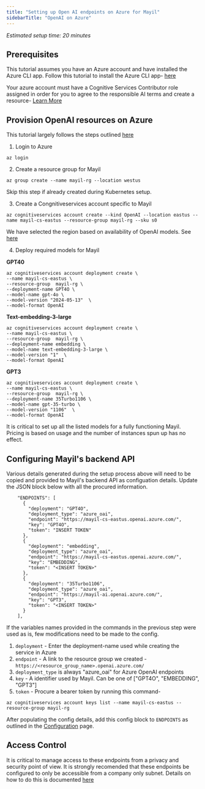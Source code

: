 ```yaml
---
title: "Setting up Open AI endpoints on Azure for Mayil"
sidebarTitle: "OpenAI on Azure"
---
```


*Estimated setup time: 20 minutes*

## Prerequisites

This tutorial assumes you have an Azure account and have installed the Azure CLI app. Follow this tutorial to install the Azure CLI app- [here](https://learn.microsoft.com/en-us/cli/azure/install-azure-cli)

Your azure account must have a Cognitive Services Contributor role assigned in order for you to agree to the responsible AI terms and create a resource- [Learn More](https://learn.microsoft.com/en-us/azure/ai-services/openai/how-to/role-based-access-control)

## Provision OpenAI resources on Azure

This tutorial largely follows the steps outlined [here](https://learn.microsoft.com/en-us/azure/ai-services/openai/how-to/create-resource?pivots=web-portal)

1. Login to Azure

```
az login
```

2. Create a resource group for Mayil

```
az group create --name mayil-rg --location westus
```

Skip this step if already created during Kubernetes setup.

3. Create a Congnitiveservices account specific to Mayil


```
az cognitiveservices account create --kind OpenAI --location eastus --name mayil-cs-eastus --resource-group mayil-rg --sku s0
```

We have selected the region based on availability of OpenAI models. See [here](https://learn.microsoft.com/en-us/azure/ai-services/openai/quotas-limits)

4. Deploy required models for Mayil


**GPT40**

```
az cognitiveservices account deployment create \
--name mayil-cs-eastus \
--resource-group  mayil-rg \
--deployment-name GPT4O \
--model-name gpt-4o \
--model-version "2024-05-13"  \
--model-format OpenAI
```

**Text-embedding-3-large**

```
az cognitiveservices account deployment create \
--name mayil-cs-eastus \
--resource-group  mayil-rg \
--deployment-name embedding \
--model-name text-embedding-3-large \
--model-version "1"  \
--model-format OpenAI
```

**GPT3**

```
az cognitiveservices account deployment create \
--name mayil-cs-eastus \
--resource-group  mayil-rg \
--deployment-name 35Turbo1106 \
--model-name gpt-35-turbo \
--model-version "1106"  \
--model-format OpenAI
```


It is critical to set up all the listed models for a fully functioning Mayil. Pricing is based on usage and the number of instances spun up has no effect.

## Configuring Mayil's backend API

Various details generated during the setup process above will need to be copied and provided to Mayil's backend API as configuation details. Update the JSON block below with all the procured information. 

```
    "ENDPOINTS": [
      {
        "deployment": "GPT4O",
        "deployment_type": "azure_oai",
        "endpoint": "https://mayil-cs-eastus.openai.azure.com/",
        "key": "GPT4O",
        "token": "INSERT TOKEN"
      },
      {
        "deployment": "embedding",
        "deployment_type": "azure_oai",
        "endpoint": "https://mayil-cs-eastus.openai.azure.com/",
        "key": "EMBEDDING",
        "token": "<INSERT TOKEN>"
      },
      {
        "deployment": "35Turbo1106",
        "deployment_type": "azure_oai",
        "endpoint": "https://mayil-ai.openai.azure.com/",
        "key": "GPT3",
        "token": "<INSERT TOKEN>"
      }
    ],
```



If the variables names provided in the commands in the previous step were used as is, few modifications need to be made to the config.

1. `deployment` - Enter the deployment-name used while creating the service in Azure
2. `endpoint` - A link to the resource group we created - `https://<resource_group_name>.openai.azure.com/`
3. `deployment_type` is always "azure_oai" for Azure OpenAI endpoints
4. `key` - A identifier used by Mayil. Can be one of ["GPT4O", "EMBEDDING", "GPT3"]
5.  `token` - Procure a bearer token  by running this command-

```
az cognitiveservices account keys list --name mayil-cs-eastus --resource-group mayil-rg
```

After populating the config details, add this config block to `ENDPOINTS` as outlined in the [Configuration](./configuration) page.

## Access Control

It is critical to manage access to these endpoints from a privacy and security point of view. It is strongly recomended that these endpoints be configured to only be accessible from a company only subnet. Details on how to do this is documented [here](https://learn.microsoft.com/en-us/azure/ai-services/cognitive-services-virtual-networks?tabs=azure-cli)

